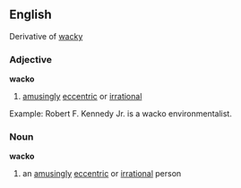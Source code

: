 ==English==

Derivative of [[wacky]]

===Adjective===
'''wacko'''

# [[amusingly]] [[eccentric]] or [[irrational]]

Example: Robert F. Kennedy Jr. is a wacko environmentalist.

===Noun===
'''wacko'''
# an [[amusingly]] [[eccentric]] or [[irrational]] person